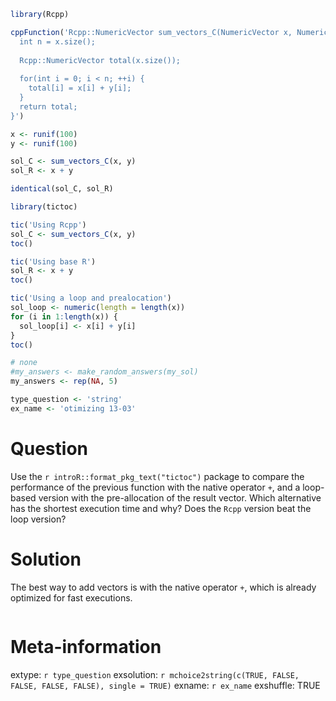 ```r
library(Rcpp)

cppFunction('Rcpp::NumericVector sum_vectors_C(NumericVector x, NumericVector y) {
  int n = x.size();
  
  Rcpp::NumericVector total(x.size());
  
  for(int i = 0; i < n; ++i) {
    total[i] = x[i] + y[i];
  }
  return total;
}')

x <- runif(100)
y <- runif(100)

sol_C <- sum_vectors_C(x, y)
sol_R <- x + y

identical(sol_C, sol_R)

library(tictoc)

tic('Using Rcpp')
sol_C <- sum_vectors_C(x, y)
toc()

tic('Using base R')
sol_R <- x + y
toc()

tic('Using a loop and prealocation')
sol_loop <- numeric(length = length(x))
for (i in 1:length(x)) {
  sol_loop[i] <- x[i] + y[i]
}
toc()
```

```r
# none
#my_answers <- make_random_answers(my_sol)
my_answers <- rep(NA, 5)

type_question <- 'string'
ex_name <- 'otimizing 13-03'
```

Question
========

Use the `r introR::format_pkg_text("tictoc")` package to compare the performance of the previous function with the native operator `+`, and a loop-based version with the pre-allocation of the result vector. Which alternative has the shortest execution time and why? Does the `Rcpp` version beat the loop version?


Solution
================

The best way to add vectors is with the native operator `+`, which is already optimized for fast executions.


```r
```


Meta-information
================
extype: `r type_question`
exsolution: `r mchoice2string(c(TRUE, FALSE, FALSE, FALSE, FALSE), single = TRUE)`
exname: `r ex_name`
exshuffle: TRUE


